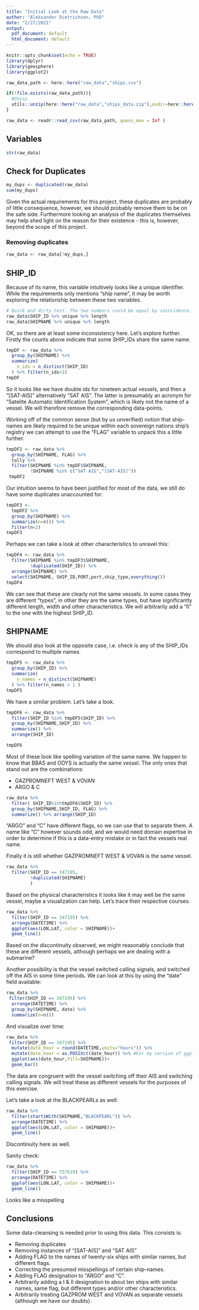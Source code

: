 ```yaml
---
title: "Initial Look at the Raw Data"
author: "Aleksander Dietrichson, PhD"
date: "2/27/2021"
output:
  pdf_document: default
  html_document: default
---
```


```r
knitr::opts_chunk$set(echo = TRUE)
library(dplyr)
library(geosphere)
library(ggplot2)
```


```r
raw_data_path <- here::here("raw_data","ships.csv")

if(!file.exists(raw_data_path)){
  #Unzip
  utils::unzip(here::here("raw_data","ships_data.zip"),exdir=here::here("raw_data"))
}

raw_data <- readr::read_csv(raw_data_path, guess_max = Inf ) 
```

## Variables
```r
str(raw_data)
```


## Check for Duplicates

```r
my_dups <- duplicated(raw_data)
sum(my_dups)
```

Given the actual requirements for this project, these duplicates are probably of little consequence, however, we should probably remove them to be on the safe side. Furthermore looking an analysis of the duplicates themselves may help shed light on the reason for their existence - this is, however, beyond the scope of this project.

### Removing duplicates

```r
raw_data <- raw_data[!my_dups,]
```

## SHIP_ID

Because of its name, this variable intuitively looks like a unique identifier. While the requirements only mentions "ship name", it may be worth exploring the relationship between these two variables.

```r
# Quick and dirty test. The two numbers could be equal by coincidence.
raw_data$SHIP_ID %>% unique %>% length
raw_data$SHIPNAME %>% unique %>% length
```

OK, so there are at least some inconsistency here. Let's explore further. Firstly the counts above indicate that some SHIP_IDs share the same name. 

```r
tmpDF <- raw_data %>% 
  group_by(SHIPNAME) %>% 
  summarize(
    n_ids = n_distinct(SHIP_ID)
  ) %>% filter(n_ids>1)
tmpDF
```

So it looks like we have double ids for nineteen actual vessels, and then a "[SAT-AIS]" alternatively "SAT AIS". The latter is presumably an acronym for "Satelite Automatic Identification System", which is likely not the name of a vessel. We will therefore remove the corresponding data-points. 

Working off of the common sense (but by us unverified) notion that ship-names are likely required to be unique within each sovereign nations ship's registry we can attempt to use the "FLAG" variable to unpack this a little further.

```r
tmpDF2 <- raw_data %>% 
  group_by(SHIPNAME, FLAG) %>% 
  tally %>% 
  filter(SHIPNAME %in% tmpDF$SHIPNAME,
         !SHIPNAME %in% c("SAT AIS","[SAT-AIS]"))
 tmpDF2 
```

Our intuition seems to have been justified for most of the data, we still do have some duplicates unaccounted for:

```r
tmpDF3 <- 
  tmpDF2 %>% 
  group_by(SHIPNAME) %>% 
  summarize(n=n()) %>% 
  filter(n<2)
tmpDF3
```

Perhaps we can take a look at other characteristics to unravel this:

```r
tmpDF4 <- raw_data %>% 
  filter(SHIPNAME %in% tmpDF3$SHIPNAME,
         !duplicated(SHIP_ID)) %>% 
  arrange(SHIPNAME) %>% 
  select(SHIPNAME, SHIP_ID,PORT,port,ship_type,everything())
tmpDF4
```

We can see that these are clearly not the same vessels. In some cases they are different "types", in other they are the same types, but have significantly different length, width and other characteristics. We will arbitrarily add a "II" to the one with the highest SHIP_ID.

## SHIPNAME

We should also look at the opposite case, i.e. check is any of the SHIP_IDs correspond to multiple names.

```r
tmpDF5 <- raw_data %>% 
  group_by(SHIP_ID) %>% 
  summarize(
    n_names = n_distinct(SHIPNAME)
  ) %>% filter(n_names > 1 )
tmpDF5
```

We have a similar problem. Let's take a look.

```r
tmpDF6 <- raw_data %>% 
  filter(SHIP_ID %in% tmpDF5$SHIP_ID) %>% 
  group_by(SHIPNAME,SHIP_ID) %>% 
  summarize() %>% 
  arrange(SHIP_ID)

tmpDF6
```

Most of these look like spelling variation of the same name. We happen to know that BBAS and ODYS is actually the same vessel. The only ones that stand out are the combinations:

* GAZPROMNEFT WEST	& VOVAN
* ARGO & C

```r

raw_data %>% 
  filter( SHIP_ID%in%tmpDF6$SHIP_ID) %>% 
  group_by(SHIPNAME,SHIP_ID, FLAG) %>% 
  summarize() %>% arrange(SHIP_ID)
```

"ARGO" and "C" have different flags, so we can use that to separate them. A name like "C" however sounds odd, and we would need domain expertise in order to determine if this is a data-entry mistake or in fact the vessels real name.

Finally it is still whether GAZPROMNEFT WEST	& VOVAN is the same vessel.

```r
raw_data %>% 
  filter(SHIP_ID == 347195,
         !duplicated(SHIPNAME)
         )
```

Based on the physical characteristics it looks like it may well be the same vessel, maybe a visualization can help. Let's trace their respective courses.

```r
raw_data %>% 
  filter(SHIP_ID == 347195) %>% 
  arrange(DATETIME) %>% 
  ggplot(aes(LON,LAT, color = SHIPNAME))+
  geom_line()
```

Based on the discontinuity observed, we might reasonably conclude that these are different vessels, although perhaps we are dealing with a submarine?


Another possibility is that the vessel switched calling signals, and switched off the AIS in some time periods. We can look at this by using the "date" field available:

```r
raw_data %>% 
 filter(SHIP_ID == 347195) %>%      
  arrange(DATETIME) %>% 
  group_by(SHIPNAME, date) %>% 
  summarize(n=n())
```

And visualize over time:

```r

raw_data %>% 
 filter(SHIP_ID == 347195) %>% 
  mutate(date_hour = round(DATETIME,units="hours")) %>% 
  mutate(date_hour = as.POSIXct(date_hour)) %>% #For my version of ggplot
  ggplot(aes(date_hour,fill=SHIPNAME))+
  geom_bar()
```

The data are congruent with the vessel switching off their AIS and switching calling signals. We will treat these as different vessels for the purposes of this exercise.

Let's take a look at the BLACKPEARLs as well:

```r
raw_data %>% 
  filter(startsWith(SHIPNAME,"BLACKPEARL")) %>% 
  arrange(DATETIME) %>% 
  ggplot(aes(LON,LAT, color = SHIPNAME))+
  geom_line()
```

Discontinuity here as well. 

Sanity check:
```r
raw_data %>% 
  filter(SHIP_ID == 757619) %>% 
  arrange(DATETIME) %>% 
  ggplot(aes(LON,LAT, color = SHIPNAME))+
  geom_line()
```

Looks like a misspelling

## Conclusions

Some data-cleansing is needed prior to using this data. This consists is:

* Removing duplicates
* Removing instances of "[SAT-AIS]" and "SAT AIS"
* Adding FLAG to the names of twenty-six ships with similar names, but different flags.
* Correcting the presumed misspellings of certain ship-names.
* Adding FLAG designation to "ARGO" and "C".
* Arbitrarily adding a I & II designation to about ten ships with similar names, same flag, but different types and/or other characteristics.
* Arbitrarily treating GAZPROM WEST and VOVAN as separate vessels (although we have our doubts).